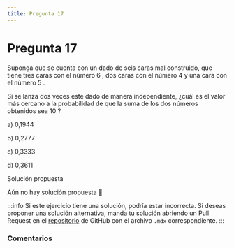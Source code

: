 ```yaml
---
title: Pregunta 17
---
```



# Pregunta 17

<div className="exercise">
Suponga que se cuenta con un dado de seis caras mal construido, que tiene tres caras con el número 6 , dos caras con el número 4 y una cara con el número 5 .

Si se lanza dos veces este dado de manera independiente, ¿cuál es el valor más cercano a la probabilidad de que la suma de los dos números obtenidos sea 10 ?

a) 0,1944

b) 0,2777

c) 0,3333

d) 0,3611
</div>

<MDXDetails>
<summary>Solución propuesta</summary>

Aún no hay solución propuesta 🥲

:::info 
Si este ejercicio tiene una solución, podría estar incorrecta. Si deseas proponer una solución alternativa, manda tu solución abriendo
un Pull Request en el [repositorio](https://github.com/crow-rojas/apuntes-fundamentals/pulls) de GitHub con el archivo
`.mdx` correspondiente. 
:::

</MDXDetails>

### Comentarios

<Disqus
  url="https://crow-rojas.github.io/apuntes-fundamentals/docs/mathematics/probability-and-statistics/exercises/2016-1/p17"
  identifier="docs/mathematics/probability-and-statistics/exercises/2016-1/p17"
  title="2016-1 Probabilidades y Estadística - Pregunta 17"
/>
